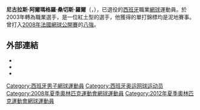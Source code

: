 {{Expand|time=2015-04-28}}
{{Infobox 网球
|姓名=Nicolas Almagro
|image=Almagro_2011_June_2.jpg
|国籍={{ESP}}
|生日={{birth_date_and_age|1985|8|21|mf=y}}
|出生地={{ESP}}[[穆尔西亚|-{zh-hans:穆尔西亚; zh-tw:莫西亞}-]]
|居住地={{ESP}}[[穆尔西亚|-{zh-hans:穆尔西亚; zh-tw:莫西亞}-]]
|身高=180
|体重=84
|持拍手=右
|反拍=單手
|转职业年=2003年
|球拍=
|球衣=
|球鞋=
|单打最高排名=9（2011年5月2日）
|双打最高排名=48（2011年3月21日）
|现单打排名=已退役
|现双打排名=已退役
|单打冠军头衔 = 13
|双打冠军头衔 = 1
|职业战绩=
|奖金=10,752,234 [[美元|美元]]
|澳网最好成绩=八强（2013）
|法网最好成绩=八強（[[2008年法國網球公開賽男子單打比賽|2008]]、[[2010年法國網球公開賽男子單打比賽|2010年]]、[[2012年法國網球公開賽男子單打比賽|2012]]）
|温网最好成绩=第三輪（2009、2011、2012、2013）
|美网最好成绩=第四轮（[[2012年美國網球公開賽男子單打比賽|2012]]）
|大满贯个数=
|奥运会最好成绩=八强（2012）
}}
'''尼古拉斯·阿爾瑪格羅·桑切斯·羅爾'''（{{lang-es|'''Nicolás Almagro Sánchez Rolle'''}}，{{bd|1985年|8月21日}}），已退役的[[西班牙|西班牙]]職業[[網球|網球]]運動員。於2003年轉為職業選手，是一位紅土型的選手，他獲得的單打錦標均是泥地賽事。曾打入[[2008年法國網球公開賽|2008年法國網球公開賽]]的[[2008年法國網球公開賽男子單打比賽|八強]]。

==外部連結==
{{Commonscat|Nicolás Almagro}}
* {{ATP|A479}}
* {{ITF Profile|id=100025487}}
* {{DavisCupplayerlink|100025487}}

{{Authority control}}
{{DEFAULTSORT:Almagro, Nicolás}}
[[Category:西班牙男子網球運動員|Category:西班牙男子網球運動員]]
[[Category:西班牙奥运网球运动员|Category:西班牙奥运网球运动员]]
[[Category:2008年夏季奧林匹克運動會網球運動員|Category:2008年夏季奧林匹克運動會網球運動員]]
[[Category:2012年夏季奧林匹克運動會網球運動員|Category:2012年夏季奧林匹克運動會網球運動員]]